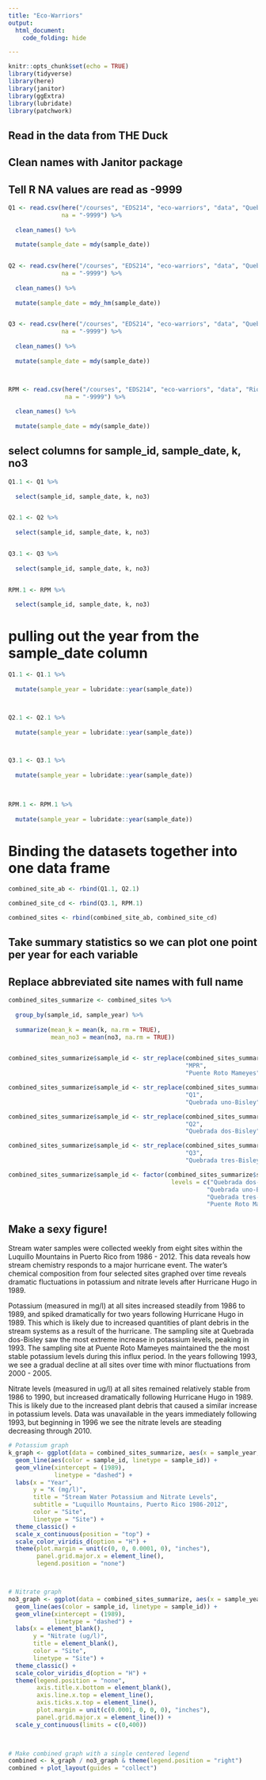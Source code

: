 ```yaml
---
title: "Eco-Warriors"
output: 
  html_document: 
    code_folding: hide

---
```


```r
knitr::opts_chunk$set(echo = TRUE)
library(tidyverse)
library(here)
library(janitor)
library(ggExtra)
library(lubridate)
library(patchwork)
```

## Read in the data from THE Duck
## Clean names with Janitor package
## Tell R NA values are read as -9999

```r
Q1 <- read.csv(here("/courses", "EDS214", "eco-warriors", "data", "QuebradaCuenca1-Bisley.csv" ), 
               na = "-9999") %>% 
  
  clean_names() %>% 
  
  mutate(sample_date = mdy(sample_date))


Q2 <- read.csv(here("/courses", "EDS214", "eco-warriors", "data", "QuebradaCuenca2-Bisley.csv"), 
               na = "-9999") %>% 
  
  clean_names() %>% 
  
  mutate(sample_date = mdy_hm(sample_date))


Q3 <- read.csv(here("/courses", "EDS214", "eco-warriors", "data", "QuebradaCuenca3-Bisley.csv"), 
               na = "-9999") %>% 
  
  clean_names() %>% 
  
  mutate(sample_date = mdy(sample_date))



RPM <- read.csv(here("/courses", "EDS214", "eco-warriors", "data", "RioMameyesPuenteRoto.csv"), 
                na = "-9999") %>% 
  
  clean_names() %>% 
  
  mutate(sample_date = mdy(sample_date))

```


## select columns for sample_id,  sample_date, k, no3
```r

Q1.1 <- Q1 %>% 
  
  select(sample_id, sample_date, k, no3)


Q2.1 <- Q2 %>% 
  
  select(sample_id, sample_date, k, no3)


Q3.1 <- Q3 %>% 
  
  select(sample_id, sample_date, k, no3)


RPM.1 <- RPM %>% 
  
  select(sample_id, sample_date, k, no3)


```

# pulling out the year from the sample_date column
```r
Q1.1 <- Q1.1 %>%
  
  mutate(sample_year = lubridate::year(sample_date)) 



Q2.1 <- Q2.1 %>%
  
  mutate(sample_year = lubridate::year(sample_date))



Q3.1 <- Q3.1 %>%
  
  mutate(sample_year = lubridate::year(sample_date))
  
  

RPM.1 <- RPM.1 %>%
  
  mutate(sample_year = lubridate::year(sample_date)) 

```


# Binding the datasets together into one data frame

```r
combined_site_ab <- rbind(Q1.1, Q2.1)

combined_site_cd <- rbind(Q3.1, RPM.1)

combined_sites <- rbind(combined_site_ab, combined_site_cd)
```

## Take summary statistics so we can plot one point per year for each variable
## Replace abbreviated site names with full name

```r
combined_sites_summarize <- combined_sites %>% 
  
  group_by(sample_id, sample_year) %>% 
  
  summarize(mean_k = mean(k, na.rm = TRUE),
            mean_no3 = mean(no3, na.rm = TRUE))


combined_sites_summarize$sample_id <- str_replace(combined_sites_summarize$sample_id, 
                                                  "MPR",
                                                  "Puente Roto Mameyes")

combined_sites_summarize$sample_id <- str_replace(combined_sites_summarize$sample_id, 
                                                  "Q1",
                                                  "Quebrada uno-Bisley")

combined_sites_summarize$sample_id <- str_replace(combined_sites_summarize$sample_id, 
                                                  "Q2",
                                                  "Quebrada dos-Bisley")

combined_sites_summarize$sample_id <- str_replace(combined_sites_summarize$sample_id, 
                                                  "Q3",
                                                  "Quebrada tres-Bisley")

combined_sites_summarize$sample_id <- factor(combined_sites_summarize$sample_id, 
                                              levels = c("Quebrada dos-Bisley",
                                                        "Quebrada uno-Bisley",
                                                        "Quebrada tres-Bisley", 
                                                        "Puente Roto Mameyes"))

```

## Make a sexy figure!

Stream water samples were collected weekly from eight sites within the Luquillo Mountains in Puerto Rico from 1986 - 2012. This data reveals how stream chemistry responds to a major hurricane event. The water's chemical composition from four selected sites graphed over time reveals dramatic fluctuations in potassium and nitrate levels after Hurricane Hugo in 1989.

Potassium (measured in mg/l) at all sites increased steadily from 1986 to 1989, and spiked dramatically for two years following Hurricane Hugo in 1989. This which is likely due to increased quantities of plant debris in the stream systems as a result of the hurricane. The sampling site at Quebrada dos-Bisley saw the most extreme increase in potassium levels, peaking in 1993. The sampling site at Puente Roto Mameyes maintained the the most stable potassium levels during this influx period. In the years following 1993, we see a gradual decline at all sites over time with minor fluctuations from 2000 - 2005.

Nitrate levels (measured in ug/l) at all sites remained relatively stable from 1986 to 1990, but increased dramatically following Hurricane Hugo in 1989. This is likely due to the increased plant debris that caused a similar increase in potassium levels. Data was unavailable in the years immediately following 1993, but beginning in 1996 we see the nitrate levels are steading decreasing through 2010.

```r
# Potassium graph 
k_graph <- ggplot(data = combined_sites_summarize, aes(x = sample_year, y = mean_k)) +
  geom_line(aes(color = sample_id, linetype = sample_id)) +
  geom_vline(xintercept = (1989), 
             linetype = "dashed") +
  labs(x = "Year",
       y = "K (mg/l)",
       title = "Stream Water Potassium and Nitrate Levels",
       subtitle = "Luquillo Mountains, Puerto Rico 1986-2012",
       color = "Site",
       linetype = "Site") +
  theme_classic() + 
  scale_x_continuous(position = "top") +
  scale_color_viridis_d(option = "H") +
  theme(plot.margin = unit(c(0, 0, 0.0001, 0), "inches"),
        panel.grid.major.x = element_line(),
        legend.position = "none") 



# Nitrate graph
no3_graph <- ggplot(data = combined_sites_summarize, aes(x = sample_year, y = mean_no3)) +
  geom_line(aes(color = sample_id, linetype = sample_id)) +
  geom_vline(xintercept = (1989), 
             linetype = "dashed") + 
  labs(x = element_blank(),
       y = "Nitrate (ug/l)",
       title = element_blank(),
       color = "Site",
       linetype = "Site") +
  theme_classic() +
  scale_color_viridis_d(option = "H") +
  theme(legend.position = "none",
        axis.title.x.bottom = element_blank(),
        axis.line.x.top = element_line(),
        axis.ticks.x.top = element_line(),
        plot.margin = unit(c(0.0001, 0, 0, 0), "inches"),
        panel.grid.major.x = element_line()) +
  scale_y_continuous(limits = c(0,400)) 
  


# Make combined graph with a single centered legend
combined <- k_graph / no3_graph & theme(legend.position = "right")
combined + plot_layout(guides = "collect")

```

